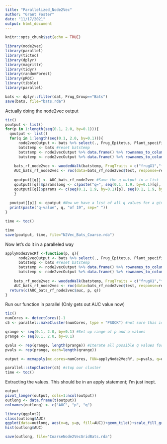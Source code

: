 ```yaml
---
title: "Parallelized_Node2Vec"
author: "Grant Foster"
date: "11/17/2021"
output: html_document
---
```


```r
knitr::opts_chunk$set(echo = TRUE)
```


```r
library(node2vec)
library(parallel)
library(tictoc)
library(dplyr)
library(magrittr)
library(tidyr)
library(randomForest)
library(pROC)
library(tibble)
library(parallel)
```


```r
bats <- dplyr::filter(dat, Frug_Group=="Bats")
save(bats, file="bats.rda")
```

Actually doing the node2vec output
```r
tic()
poutput <- list()
for(p in 1:length(seq(0.1, 2.0, by=0.1))){
  qoutput <- list()
  for(q in 1:length(seq(0.1, 2.0, by=0.1))){
      node2vecOutput <- bats %>% select(., Frug_Epitetus, Plant_specific.epiteth) %>% unique() %>% data.frame() %>%   node2vecR(data=., p=seq(0.1, 1.9, by=0.1)[p],q=seq(0.1, 1.9, by=0.1)[q], num_walks=10,walk_length=10,dim=3) #Run Node2Vec
      batstemp <- bats #reset batstemp
      batstemp <- node2vecOutput %>% data.frame() %>% rownames_to_column(., var="Frug_Epitetus") %>% rename(., frugX1=X1, frugX2=X2, frugX3=X3) %>% left_join(batstemp, ., by="Frug_Epitetus") #Add in frugivore node2vec values
      batstemp <- node2vecOutput %>% data.frame() %>% rownames_to_column(., var="Plant_specific.epiteth") %>% rename(., plantX1=X1, plantX2=X2, plantX3=X3) %>% left_join(batstemp, ., by="Plant_specific.epiteth") #Add in plant node2vec values
      
    bats_rf_node2vec <- woodedWalk(batstemp, FrugTraits = c("frugX1","frugX2", "frugX3"), PlantTraits = c("plantX1", "plantX2", "plantX3")) #Run random forest model on node2vec outputs
    AUC_bats_rf_node2vec <- roc(data=bats_rf_node2vec$test, response=real, predictor=S)
    
    qoutput[[q]] <- AUC_bats_rf_node2vec #Save the q output in a list
    qoutput[[q]]$paramslong <- c(paste("q=", seq(0.1, 1.9, by=0.1)[q], sep=""), paste("p=", seq(0.1, 1.9, by=0.1)[p], sep="")) #Save our Node2Vec search paramaters in the list sub-element
    qoutput[[q]]$params <- c(seq(0.1, 1.9, by=0.1)[p], seq(0.1, 1.9, by=0.1)[q])
    }
  
  poutput[[p]] <- qoutput #Now we have a list of all q values for a given p value; save it as an element of a bigger list
  print(paste("q-value", q, "of 19", sep=" "))
}

time <- toc()

time
save(poutput, time, file="N2Vec_Bats_Coarse.rda")
```
Now let's do it in a paralleled way
```r

applyNode2VecRf <-function(p, q){
      node2vecOutput <- bats %>% select(., Frug_Epitetus, Plant_specific.epiteth) %>% unique() %>% data.frame() %>%   node2vecR(data=., p=p,q=q, num_walks=10,walk_length=10,dim=3) #Run Node2Vec
      batstemp <- bats #reset batstemp
      batstemp <- node2vecOutput %>% data.frame() %>% rownames_to_column(., var="Frug_Epitetus") %>% rename(., frugX1=X1, frugX2=X2, frugX3=X3) %>% left_join(batstemp, ., by="Frug_Epitetus") #Add in frugivore node2vec values
      batstemp <- node2vecOutput %>% data.frame() %>% rownames_to_column(., var="Plant_specific.epiteth") %>% rename(., plantX1=X1, plantX2=X2, plantX3=X3) %>% left_join(batstemp, ., by="Plant_specific.epiteth") #Add in plant node2vec values
      
    bats_rf_node2vec <- woodedWalk(batstemp, FrugTraits = c("frugX1","frugX2", "frugX3"), PlantTraits = c("plantX1", "plantX2", "plantX3")) #Run random forest model on node2vec outputs
    AUC_bats_rf_node2vec <- roc(data=bats_rf_node2vec$test, response=real, predictor=S)
  return(c(AUC_bats_rf_node2vec$auc, p, q))
}

```
Run our function in parallel (Only gets out AUC value now)

```r
tic()
numCores <- detectCores()-1
c5 <- parallel::makeCluster(numCores, type = "PSOCK") #not sure this is actually necessary

qrange <- seq(0.1, 2.0, by=0.1) #Set up range of p and q values
prange <- seq(0.1, 2.0, by=0.1)

qvals <- rep(qrange, length(prange)) #Iterate all possible q values for a given p, then repeat for the next p
pvals <- rep(prange, each=length(qrange))

output <- mcmapply(mc.cores=numCores, FUN=applyNode2VecRf, p=pvals, q=qvals) #parallellized with mcmapply

parallel::stopCluster(c5) #stop our cluster
time <- toc()
```


Extracting the values. This should be in an apply statement; I'm just inept.
```r
output
pivot_longer(output, cols=1:ncol(output))
outlong <- data.frame(t(output))
colnames(outlong) <- c("AUC", "p", "q")
```

```r
library(ggplot2)
class(outlong$AUC)
ggplot(data=outlong, aes(x=q, y=p, fill=AUC))+geom_tile()+scale_fill_gradient(low="darkred", high="dodger blue")
hist(outlong$AUC)

save(outlong, file="CoarseNode2VecGridBats.rda")
```

